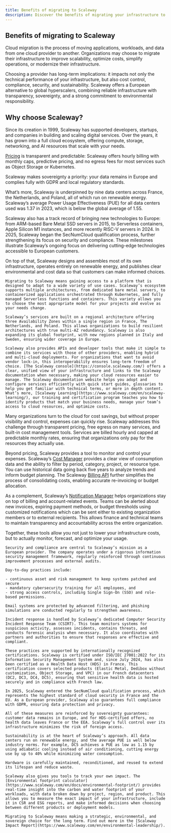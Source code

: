 ```yaml
---
title: Benefits of migrating to Scaleway
description: Discover the benefits of migrating your infrastructure to Scaleway and develop your projects.
---
```


## Benefits of migrating to Scaleway

Cloud migration is the process of moving applications, workloads, and data from one cloud provider to another. Organizations may choose to migrate their infrastructure to improve scalability, optimize costs, simplify operations, or modernize their infrastructure.

Choosing a provider has long-term implications: it impacts not only the technical performance of your infrastructure, but also cost control, compliance, security, and sustainability. Scaleway offers a European alternative to global hyperscalers, combining reliable infrastructure with transparency, sovereignty, and a strong commitment to environmental responsibility. 

## Why choose Scaleway?

Since its creation in 1999, Scaleway has supported developers, startups, and companies in building and scaling digital services. Over the years, it has grown into a full cloud ecosystem, offering compute, storage, networking, and AI resources that scale with your needs.

[Pricing](https://www.scaleway.com/en/pricing/) is transparent and predictable: Scaleway offers hourly billing with monthly caps, predictive pricing, and no egress fees for most services such as Object Storage or Kubernetes.

Scaleway makes sovereignty a priority: your data remains in Europe and complies fully with GDPR and local regulatory standards.

What’s more, Scaleway is underpinned by nine data centers across France, the Netherlands, and Poland, all of which run on renewable energy. Scaleway’s average Power Usage Effectiveness (PUE) for all data centers used was 1.37 in 2023, which is below the global average of 1.55.

Scaleway also has a track record of bringing new technologies to Europe: from ARM-based Bare Metal SSD servers in 2015, to Serverless containers, Apple Silicon M1 instances, and more recently RISC-V servers in 2024. In 2025, Scaleway began the SecNumCloud qualification process, further strengthening its focus on security and compliance. These milestones illustrate Scaleway’s ongoing focus on delivering cutting-edge technologies accessible to European customers.

On top of that, Scaleway designs and assembles most of its own infrastructure, operates entirely on renewable energy, and publishes clear environmental and cost data so that customers can make informed choices.

<Tabs id="install">
  <TabsTab label="Scalability and flexibility">

    Migrating to Scaleway means gaining access to a platform that is designed to adapt to a wide variety of use cases. Scaleway’s ecosystem supports multiple architectures, from dedicated bare metal servers, to containerized applications orchestrated through Kubernetes, and fully managed Serverless functions and containers. This variety allows you to choose the most appropriate model for your projects and evolve as your needs change.

    Scaleway’s services are built on a regional architecture offering three Availability Zones within a single region in France, The Netherlands, and Poland. This allows organizations to build resilient architectures with true multi-AZ redundancy. Scaleway is also expanding its global footprint, with new regions planned in Italy and Sweden, ensuring wider coverage in Europe.

    Scaleway also provides APIs and developer tools that make it simple to combine its services with those of other providers, enabling hybrid and multi-cloud deployments. For organizations that want to avoid vendor lock-in, this interoperability ensures long-term freedom of choice. [The Scaleway console](https://console.scaleway.com/) offers a clear, unified view of your infrastructure and links to the Scaleway documentation when necessary, making your cloud resources easier to manage. The Scaleway documentation website helps you adopt and configure services efficiently with quick start guides, glossaries to help you get familiar with technical terms, or more in depth content. What’s more, [Scaleway Learning](https://www.scaleway.com/en/scaleway-learning/), our training and certification program teaches you how to identify products that match your business needs, manage your team’s access to cloud resources, and optimize costs.
</TabsTab>
  <TabsTab label="Cost optimization">

   Many organizations turn to the cloud for cost savings, but without proper visibility and control, expenses can quickly rise. Scaleway addresses this challenge through transparent pricing, free egress on many services, and built-in cost management tools. Services are billed hourly and capped at predictable monthly rates, ensuring that organizations only pay for the resources they actually use.

   Beyond pricing, Scaleway provides a tool to monitor and control your expenses. Scaleway’s [Cost Manager](https://www.scaleway.com/en/docs/billing/concepts/#cost-manager) provides a clear view of consumption data and the ability to filter by period, category, project, or resource type. You can use historical data going back five years to analyze trends and inform budget planning. The Scaleway [Billing API](https://www.scaleway.com/en/developers/api/billing/) further simplifies the process of consolidating costs, enabling accurate re-invoicing or budget allocation.

   As a complement, Scaleway’s [Notification Manager](https://www.scaleway.com/en/docs/account/how-to/manage-notifications/) helps organizations stay on top of billing and account-related events. Teams can be alerted about new invoices, expiring payment methods, or budget thresholds using customized notifications which can be sent either to existing organization members or to external recipients. This allows finance and technical teams to maintain transparency and accountability across the entire organization.

   Together, these tools allow you not just to lower your infrastructure costs, but to actually monitor, forecast, and optimize your usage.
</TabsTab>
  <TabsTab label="Sovereign cloud and security">

    Security and compliance are central to Scaleway’s mission as a European provider. The company operates under a rigorous information security management framework, regularly reinforced through continuous improvement processes and external audits.

    Day-to-day practices include:

    - continuous asset and risk management to keep systems patched and secure
    - mandatory cybersecurity training for all employees, and
    - strong access controls, including Single Sign-On (SSO) and role-based permissions.

    Email systems are protected by advanced filtering, and phishing simulations are conducted regularly to strengthen awareness.

    Incident response is handled by Scaleway’s dedicated Computer Security Incident Response Team (CSIRT). This team monitors systems for suspicious activity, assesses incidents, contains threats, and conducts forensic analysis when necessary. It also coordinates with partners and authorities to ensure that responses are effective and compliant.

    These practices are supported by internationally recognized certifications. Scaleway is certified under ISO/IEC 27001:2022 for its Information Security Management System and, since July 2024, has also been certified as a Health Data Host (HDS) in France. This certification covers selected products (Elastic Metal, Dedibox without customization, Object Storage, and VPC) in our French datacenters (DC2, DC3, DC4, DC5), ensuring that sensitive health data is hosted securely and in compliance with French law.

    In 2025, Scaleway entered the SecNumCloud qualification process, which represents the highest standard of cloud security in France and the EU. As a European provider, Scaleway also guarantees full compliance with GDPR, ensuring data protection and privacy.

    All of these measures are reinforced by sovereignty guarantees: customer data remains in Europe, and for HDS-certified offers, no health data leaves France or the EEA. Scaleway’s full control over its infrastructure minimizes the risk of foreign access.

</TabsTab>
  <TabsTab label="Sustainable cloud">

    Sustainability is at the heart of Scaleway’s approach. All data centers run on renewable energy, and the average PUE is well below industry norms. For example, DC5 achieves a PUE as low as 1.15 by using adiabatic cooling instead of air conditioning, cutting energy use by up to 40% while minimizing water consumption.

    Hardware is carefully maintained, reconditioned, and reused to extend its lifespan and reduce waste.

    Scaleway also gives you tools to track your own impact. The [Environmental footprint calculator](https://www.scaleway.com/en/docs/environmental-footprint/) provides real-time insight into the carbon and water footprint of your workloads, with data broken down by project, region, and product. This allows you to measure the exact impact of your infrastructure, include it in CSR and ESG reports, and make informed decisions when choosing between different products or deployment models.

    Migrating to Scaleway means making a strategic, environmental, and sovereign choice for the long term. Find out more in the [Scaleway Impact Report](https://www.scaleway.com/en/environmental-leadership/).
  </TabsTab>
</Tabs>
